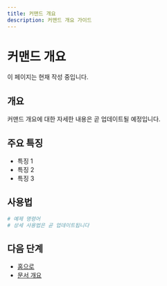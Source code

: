 ```yaml
---
title: 커맨드 개요
description: 커맨드 개요 가이드
---
```


# 커맨드 개요

이 페이지는 현재 작성 중입니다.

## 개요

커맨드 개요에 대한 자세한 내용은 곧 업데이트될 예정입니다.

## 주요 특징

- 특징 1
- 특징 2
- 특징 3

## 사용법

```bash
# 예제 명령어
# 상세 사용법은 곧 업데이트됩니다
```

## 다음 단계

- [홈으로](/ko)
- [문서 개요](/ko/introduction/overview)
